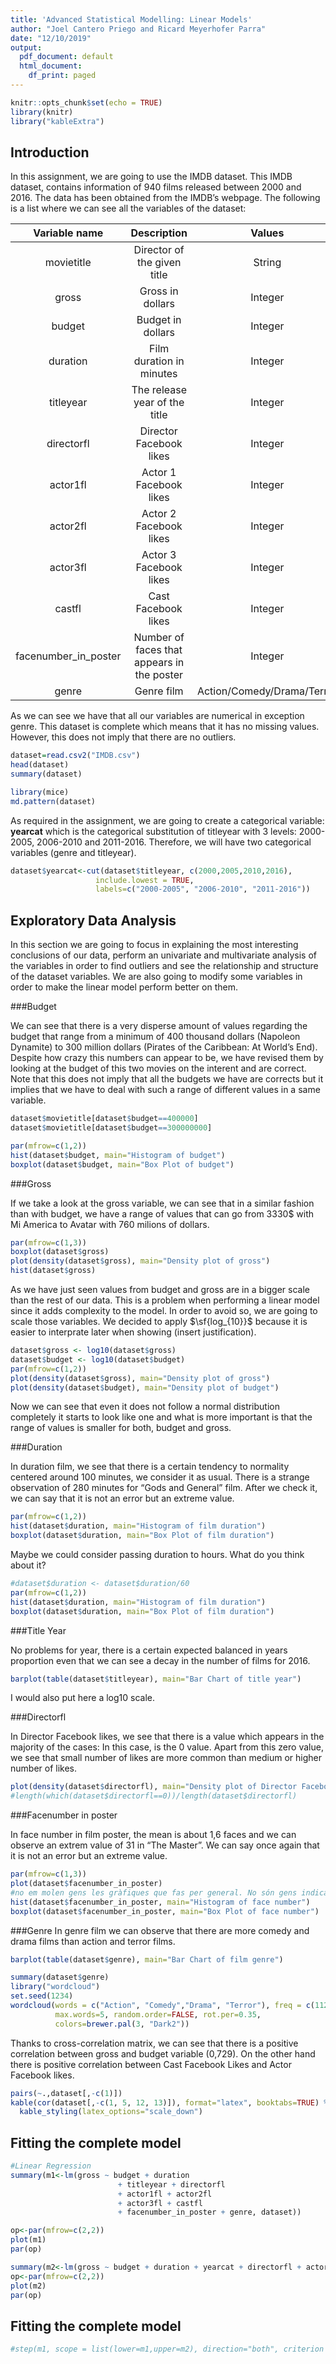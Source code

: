 ```yaml
---
title: 'Advanced Statistical Modelling: Linear Models'
author: "Joel Cantero Priego and Ricard Meyerhofer Parra"
date: "12/10/2019"
output:
  pdf_document: default
  html_document:
    df_print: paged
---
```


```r
knitr::opts_chunk$set(echo = TRUE)
library(knitr)
library("kableExtra")

```

## Introduction

In this assignment, we are going to use the IMDB dataset. This IMDB dataset, contains information of 940 films released between 2000 and 2016. The data has been obtained from the IMDB's webpage. The following is a list where we can see all the variables of the dataset:

Variable name         | Description                          | Values
:--------------:|:-------------------------------------:|:-------------------------------------:
movietitle| Director of the given title | String |
gross| Gross in dollars |	Integer |
budget|Budget in dollars	| Integer |
duration| Film duration in minutes | Integer |
titleyear| The release year of the title	| Integer |
directorfl| Director Facebook likes	| Integer |
actor1fl| Actor 1 Facebook likes | Integer |
actor2fl| Actor 2 Facebook likes | Integer |
actor3fl| Actor 3 Facebook likes | Integer |
castfl| Cast Facebook likes | Integer |
facenumber_in_poster| Number of faces that appears in the poster | Integer |
genre | Genre film | Action/Comedy/Drama/Terror

As we can see we have that all our variables are numerical in exception genre. This dataset is complete which means that it has no missing values. However, this does not imply that there are no outliers.

```r
dataset=read.csv2("IMDB.csv")
head(dataset)
summary(dataset)
```

```r
library(mice)
md.pattern(dataset)
```

As required in the assignment, we are going to create a categorical variable: **yearcat** which is the categorical substitution of titleyear with 3 levels: 2000-2005, 2006-2010 and 2011-2016. Therefore, we will have two categorical variables (genre and titleyear).  

```r
dataset$yearcat<-cut(dataset$titleyear, c(2000,2005,2010,2016), 
                   include.lowest = TRUE, 
                   labels=c("2000-2005", "2006-2010", "2011-2016"))
```



## Exploratory Data Analysis
In this section we are going to focus in explaining the most interesting conclusions of our data, perform an univariate and multivariate analysis of the variables in order to find outliers and see the relationship and structure of the dataset variables. We are also going to modify some variables in order to make the linear model perform better on them.

###Budget

We can see that there is a very disperse amount of values regarding the budget that range from a minimum of 400 thousand dollars (Napoleon Dynamite) to 300 million dollars (Pirates of the Caribbean: At World's End). Despite how crazy this numbers can appear to be, we have revised them by looking at the budget of this two movies on the interent and are correct. 
Note that this does not imply that all the budgets we have are corrects but it implies that we have to deal with such a range of different values in a same variable.

```r
dataset$movietitle[dataset$budget==400000]
dataset$movietitle[dataset$budget==300000000]
```

```r
par(mfrow=c(1,2))
hist(dataset$budget, main="Histogram of budget")
boxplot(dataset$budget, main="Box Plot of budget")
```

###Gross

If we take a look at the gross variable, we can see that in a similar fashion than with budget, we have a range of values that can go from 3330$ with Mi America to Avatar with 760 milions of dollars.

```r
par(mfrow=c(1,3))
boxplot(dataset$gross)
plot(density(dataset$gross), main="Density plot of gross")
hist(dataset$gross)
```


[//]: #No entenc per què vols cap d'aquestes dades.... 
[//]: #explica'm si us plau quin sentit tenen i mirem de incorporar-ho

[//]: #Sample mean
[//]: #```{r, echo=TRUE}
[//]: #(m=mean(dataset$gross))
[//]: #```
[//]: #Sample Sd
[//]: #```{r, echo=TRUE}
[//]: #cat("Sample Sd\n")
[//]: #(s=sd(dataset$gross))
[//]: #```
[//]: #LogLik
[//]: #```{r, echo=TRUE}
[//]: #(loglik=sum(log(dnorm(dataset$gross,mean=mean(dataset$gross),sd=sd(dataset$gross)))))
[//]: #```
[//]: #AIC
[//]: #```{r, echo=TRUE}
[//]: #(AIC=-2*loglik+2*2)
[//]: #```


[//]: ##Plot Quantiles-Quantiles (Empirical-Theorical)
[//]: #```{r, echo=TRUE}
[//]: #par(mfrow=c(1,2))
[//]: #qqplot(qnorm(ppoints(500),mean=m,sd=s),dataset$gross)
[//]: #qqnorm(dataset$gross)
[//]: #```

As we have just seen values from budget and gross are in a bigger scale than the rest of our data. This is a problem when performing a linear model since it adds complexity to the model. In order to avoid so, we are going to scale those variables. We decided to apply $\sf{log_{10}}$ because it is easier to interprate later when showing (insert justification).

[//]: Class comment:
[//]: consider later when it increases that we have this variables in logarithm
[//]: log G = bo + b1 log B + .....
[//]: if we add one unit, we have to consider that we are in logarithm and we should express in exponential...
[//]: is not the same if we consider without log and with log, so we have to consider.
[//]: if we multiply per 10 is easier to later show.

```r
dataset$gross <- log10(dataset$gross)
dataset$budget <- log10(dataset$budget)
par(mfrow=c(1,2))
plot(density(dataset$gross), main="Density plot of gross")
plot(density(dataset$budget), main="Density plot of budget")
```

Now we can see that even it does not follow a normal distribution completely it starts to look like one and what is more important is that the range of values is smaller for both, budget and gross.


###Duration

In duration film, we see that there is a certain tendency to normality centered around 100 minutes, we consider it as usual. There is a strange observation of 280 minutes for "Gods and General" film. After we check it, we can say that it is not an error but an extreme value. 

```r
par(mfrow=c(1,2))
hist(dataset$duration, main="Histogram of film duration")
boxplot(dataset$duration, main="Box Plot of film duration")
```


Maybe we could consider passing duration to hours. What do you think about it?

```r
#dataset$duration <- dataset$duration/60
par(mfrow=c(1,2))
hist(dataset$duration, main="Histogram of film duration")
boxplot(dataset$duration, main="Box Plot of film duration")
```

###Title Year

No problems for year, there is a certain expected balanced in years proportion even that we can see a decay in the number of films for 2016.

```r
barplot(table(dataset$titleyear), main="Bar Chart of title year")
```

I would also put here a log10 scale.

###Directorfl

In Director Facebook likes, we see that there is a value which appears in the majority of the cases: In this case, is the 0 value. Apart from this zero value, we see that small number of likes are more common than medium or higher number of likes. 

```r
plot(density(dataset$directorfl), main="Density plot of Director Facebook Likes")
#length(which(dataset$directorfl==0))/length(dataset$directorfl)
```


###Facenumber in poster

In face number in film poster, the mean is about 1,6 faces and we can observe an extrem value of 31 in "The Master". We can say once again that it is not an error but an extreme value.


```r
par(mfrow=c(1,3))
plot(dataset$facenumber_in_poster)
#no em molen gens les gràfiques que fas per general. No són gens indicatives ni són clares. el hist no té sentit
hist(dataset$facenumber_in_poster, main="Histogram of face number")
boxplot(dataset$facenumber_in_poster, main="Box Plot of face number")
```

###Genre
In genre film we can observe that there are more comedy and drama films than action and terror films. 

```r
barplot(table(dataset$genre), main="Bar Chart of film genre")
```
```r
summary(dataset$genre)
library("wordcloud")
set.seed(1234)
wordcloud(words = c("Action", "Comedy","Drama", "Terror"), freq = c(112, 365, 330, 133) , min.freq = 50,
          max.words=5, random.order=FALSE, rot.per=0.35, 
          colors=brewer.pal(3, "Dark2"))
```


Thanks to cross-correlation matrix, we can see that there is a positive correlation between gross and budget variable (0,729). On the other hand there is positive correlation between Cast Facebook Likes and Actor Facebook likes. 

```r
pairs(~.,dataset[,-c(1)])
kable(cor(dataset[,-c(1, 5, 12, 13)]), format="latex", booktabs=TRUE) %>% 
  kable_styling(latex_options="scale_down")
```




## Fitting the complete model

```r
#Linear Regression
summary(m1<-lm(gross ~ budget + duration 
                        + titleyear + directorfl 
                        + actor1fl + actor2fl 
                        + actor3fl + castfl 
                        + facenumber_in_poster + genre, dataset))

op<-par(mfrow=c(2,2))
plot(m1)
par(op)

summary(m2<-lm(gross ~ budget + duration + yearcat + directorfl + actor1fl + actor2fl + actor3fl + castfl + facenumber_in_poster + genre, dataset))
op<-par(mfrow=c(2,2))
plot(m2)
par(op)
```

## Fitting the complete model


```r
#step(m1, scope = list(lower=m1,upper=m2), direction="both", criterion = "BIC", k=log(940))
```




